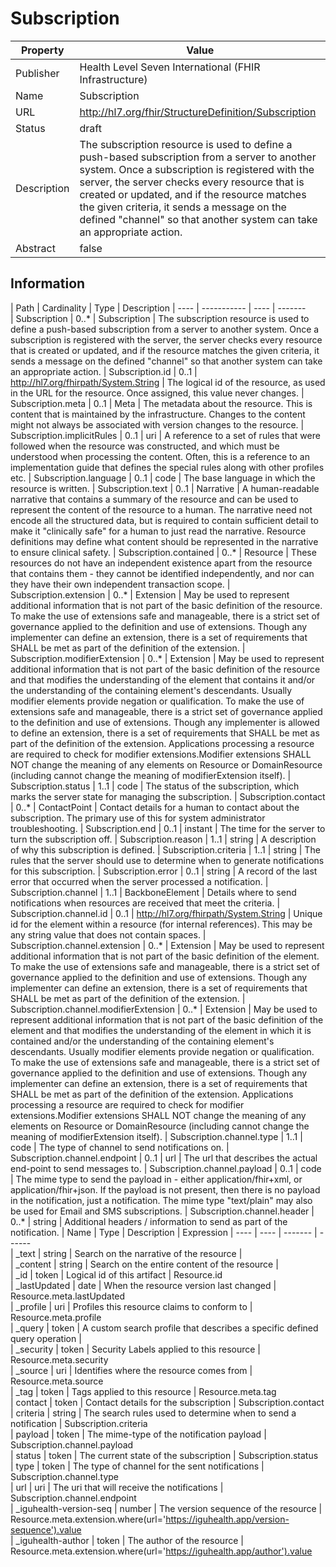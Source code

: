 
  # Subscription

  
|Property|Value|
|---|---|
|Publisher|Health Level Seven International (FHIR Infrastructure)|
|Name|Subscription|
|URL|http://hl7.org/fhir/StructureDefinition/Subscription|
|Status|draft|
|Description|The subscription resource is used to define a push-based subscription from a server to another system. Once a subscription is registered with the server, the server checks every resource that is created or updated, and if the resource matches the given criteria, it sends a message on the defined "channel" so that another system can take an appropriate action.|
|Abstract|false|

  ## Information
  <Tabs> <TabItem value="structure" label="Structure">
   | Path | Cardinality | Type | Description
  | ---- | ----------- | ---- | -------  
 | Subscription | 0..* | Subscription | The subscription resource is used to define a push-based subscription from a server to another system. Once a subscription is registered with the server, the server checks every resource that is created or updated, and if the resource matches the given criteria, it sends a message on the defined "channel" so that another system can take an appropriate action. 
 | Subscription.id | 0..1 | http://hl7.org/fhirpath/System.String | The logical id of the resource, as used in the URL for the resource. Once assigned, this value never changes. 
 | Subscription.meta | 0..1 | Meta | The metadata about the resource. This is content that is maintained by the infrastructure. Changes to the content might not always be associated with version changes to the resource. 
 | Subscription.implicitRules | 0..1 | uri | A reference to a set of rules that were followed when the resource was constructed, and which must be understood when processing the content. Often, this is a reference to an implementation guide that defines the special rules along with other profiles etc. 
 | Subscription.language | 0..1 | code | The base language in which the resource is written. 
 | Subscription.text | 0..1 | Narrative | A human-readable narrative that contains a summary of the resource and can be used to represent the content of the resource to a human. The narrative need not encode all the structured data, but is required to contain sufficient detail to make it "clinically safe" for a human to just read the narrative. Resource definitions may define what content should be represented in the narrative to ensure clinical safety. 
 | Subscription.contained | 0..* | Resource | These resources do not have an independent existence apart from the resource that contains them - they cannot be identified independently, and nor can they have their own independent transaction scope. 
 | Subscription.extension | 0..* | Extension | May be used to represent additional information that is not part of the basic definition of the resource. To make the use of extensions safe and manageable, there is a strict set of governance  applied to the definition and use of extensions. Though any implementer can define an extension, there is a set of requirements that SHALL be met as part of the definition of the extension. 
 | Subscription.modifierExtension | 0..* | Extension | May be used to represent additional information that is not part of the basic definition of the resource and that modifies the understanding of the element that contains it and/or the understanding of the containing element's descendants. Usually modifier elements provide negation or qualification. To make the use of extensions safe and manageable, there is a strict set of governance applied to the definition and use of extensions. Though any implementer is allowed to define an extension, there is a set of requirements that SHALL be met as part of the definition of the extension. Applications processing a resource are required to check for modifier extensions.Modifier extensions SHALL NOT change the meaning of any elements on Resource or DomainResource (including cannot change the meaning of modifierExtension itself). 
 | Subscription.status | 1..1 | code | The status of the subscription, which marks the server state for managing the subscription. 
 | Subscription.contact | 0..* | ContactPoint | Contact details for a human to contact about the subscription. The primary use of this for system administrator troubleshooting. 
 | Subscription.end | 0..1 | instant | The time for the server to turn the subscription off. 
 | Subscription.reason | 1..1 | string | A description of why this subscription is defined. 
 | Subscription.criteria | 1..1 | string | The rules that the server should use to determine when to generate notifications for this subscription. 
 | Subscription.error | 0..1 | string | A record of the last error that occurred when the server processed a notification. 
 | Subscription.channel | 1..1 | BackboneElement | Details where to send notifications when resources are received that meet the criteria. 
 | Subscription.channel.id | 0..1 | http://hl7.org/fhirpath/System.String | Unique id for the element within a resource (for internal references). This may be any string value that does not contain spaces. 
 | Subscription.channel.extension | 0..* | Extension | May be used to represent additional information that is not part of the basic definition of the element. To make the use of extensions safe and manageable, there is a strict set of governance  applied to the definition and use of extensions. Though any implementer can define an extension, there is a set of requirements that SHALL be met as part of the definition of the extension. 
 | Subscription.channel.modifierExtension | 0..* | Extension | May be used to represent additional information that is not part of the basic definition of the element and that modifies the understanding of the element in which it is contained and/or the understanding of the containing element's descendants. Usually modifier elements provide negation or qualification. To make the use of extensions safe and manageable, there is a strict set of governance applied to the definition and use of extensions. Though any implementer can define an extension, there is a set of requirements that SHALL be met as part of the definition of the extension. Applications processing a resource are required to check for modifier extensions.Modifier extensions SHALL NOT change the meaning of any elements on Resource or DomainResource (including cannot change the meaning of modifierExtension itself). 
 | Subscription.channel.type | 1..1 | code | The type of channel to send notifications on. 
 | Subscription.channel.endpoint | 0..1 | url | The url that describes the actual end-point to send messages to. 
 | Subscription.channel.payload | 0..1 | code | The mime type to send the payload in - either application/fhir+xml, or application/fhir+json. If the payload is not present, then there is no payload in the notification, just a notification. The mime type "text/plain" may also be used for Email and SMS subscriptions. 
 | Subscription.channel.header | 0..* | string | Additional headers / information to send as part of the notification. 
</TabItem>
 <TabItem value="searchparameter" label="Search Parameters">
   | Name | Type | Description  | Expression 
    | ---- | ---- | ------- | ------  
 | _text | string | Search on the narrative of the resource |   
 | _content | string | Search on the entire content of the resource |   
 | _id | token | Logical id of this artifact | Resource.id  
 | _lastUpdated | date | When the resource version last changed | Resource.meta.lastUpdated  
 | _profile | uri | Profiles this resource claims to conform to | Resource.meta.profile  
 | _query | token | A custom search profile that describes a specific defined query operation |   
 | _security | token | Security Labels applied to this resource | Resource.meta.security  
 | _source | uri | Identifies where the resource comes from | Resource.meta.source  
 | _tag | token | Tags applied to this resource | Resource.meta.tag  
 | contact | token | Contact details for the subscription | Subscription.contact  
 | criteria | string | The search rules used to determine when to send a notification | Subscription.criteria  
 | payload | token | The mime-type of the notification payload | Subscription.channel.payload  
 | status | token | The current state of the subscription | Subscription.status  
 | type | token | The type of channel for the sent notifications | Subscription.channel.type  
 | url | uri | The uri that will receive the notifications | Subscription.channel.endpoint  
 | _iguhealth-version-seq | number | The version sequence of the resource | Resource.meta.extension.where(url='https://iguhealth.app/version-sequence').value  
 | _iguhealth-author | token | The author of the resource | Resource.meta.extension.where(url='https://iguhealth.app/author').value  

</TabItem>
</Tabs>